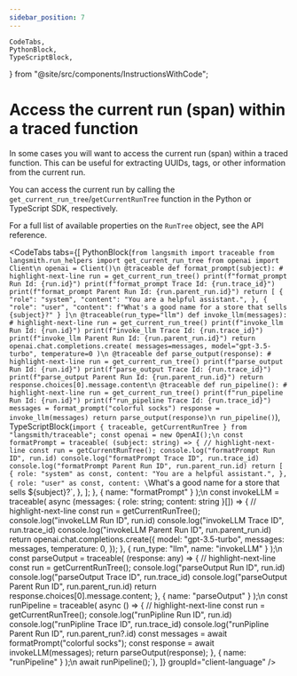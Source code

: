 ```yaml
---
sidebar_position: 7
---
```

    CodeTabs,
    PythonBlock,
    TypeScriptBlock,
} from "@site/src/components/InstructionsWithCode";

# Access the current run (span) within a traced function

In some cases you will want to access the current run (span) within a traced function. This can be useful for extracting UUIDs, tags, or other information from the current run.

You can access the current run by calling the `get_current_run_tree`/`getCurrentRunTree` function in the Python or TypeScript SDK, respectively.

For a full list of available properties on the `RunTree` object, see the API reference.

<CodeTabs
    tabs={[
        PythonBlock(`from langsmith import traceable
from langsmith.run_helpers import get_current_run_tree
from openai import Client\n
openai = Client()\n
@traceable
def format_prompt(subject):
    # highlight-next-line
    run = get_current_run_tree()
    print(f"format_prompt Run Id: {run.id}")
    print(f"format_prompt Trace Id: {run.trace_id}")
    print(f"format_prompt Parent Run Id: {run.parent_run.id}")
    return [
        {
            "role": "system",
            "content": "You are a helpful assistant.",
        },
        {
            "role": "user",
            "content": f"What's a good name for a store that sells {subject}?"
        }
    ]\n
@traceable(run_type="llm")
def invoke_llm(messages):
    # highlight-next-line
    run = get_current_run_tree()
    print(f"invoke_llm Run Id: {run.id}")
    print(f"invoke_llm Trace Id: {run.trace_id}")
    print(f"invoke_llm Parent Run Id: {run.parent_run.id}")
    return openai.chat.completions.create(
        messages=messages, model="gpt-3.5-turbo", temperature=0
    )\n
@traceable
def parse_output(response):
    # highlight-next-line
    run = get_current_run_tree()
    print(f"parse_output Run Id: {run.id}")
    print(f"parse_output Trace Id: {run.trace_id}")
    print(f"parse_output Parent Run Id: {run.parent_run.id}")
    return response.choices[0].message.content\n
@traceable
def run_pipeline():
    # highlight-next-line
    run = get_current_run_tree()
    print(f"run_pipeline Run Id: {run.id}")
    print(f"run_pipeline Trace Id: {run.trace_id}")
    messages = format_prompt("colorful socks")
    response = invoke_llm(messages)
    return parse_output(response)\n
run_pipeline()`),
        TypeScriptBlock(`import { traceable, getCurrentRunTree } from "langsmith/traceable";
const openai = new OpenAI();\n
const formatPrompt = traceable(
  (subject: string) => {
    // highlight-next-line
    const run = getCurrentRunTree();
    console.log("formatPrompt Run ID", run.id)
    console.log("formatPrompt Trace ID", run.trace_id)
    console.log("formatPrompt Parent Run ID", run.parent_run.id)
    return [
      {
        role: "system" as const,
        content: "You are a helpful assistant.",
      },
      {
        role: "user" as const,
        content: \`What's a good name for a store that sells \${subject}?\`,
      },
    ];
  },
  { name: "formatPrompt" }
);\n
const invokeLLM = traceable(
    async (messages: { role: string; content: string }[]) => {
        // highlight-next-line
        const run = getCurrentRunTree();
        console.log("invokeLLM Run ID", run.id)
        console.log("invokeLLM Trace ID", run.trace_id)
        console.log("invokeLLM Parent Run ID", run.parent_run.id)
        return openai.chat.completions.create({
            model: "gpt-3.5-turbo",
            messages: messages,
            temperature: 0,
        });
    },
    { run_type: "llm", name: "invokeLLM" }
);\n
const parseOutput = traceable(
    (response: any) => {
        // highlight-next-line
        const run = getCurrentRunTree();
        console.log("parseOutput Run ID", run.id)
        console.log("parseOutput Trace ID", run.trace_id)
        console.log("parseOutput Parent Run ID", run.parent_run.id)
        return response.choices[0].message.content;
    },
    { name: "parseOutput" }
);\n
const runPipeline = traceable(
    async () => {
        // highlight-next-line
        const run = getCurrentRunTree();
        console.log("runPipline Run ID", run.id)
        console.log("runPipline Trace ID", run.trace_id)
        console.log("runPipline Parent Run ID", run.parent_run?.id)
        const messages = await formatPrompt("colorful socks");
        const response = await invokeLLM(messages);
        return parseOutput(response);
    },
    { name: "runPipeline" }
);\n
await runPipeline();`),
    ]}
    groupId="client-language"
/>